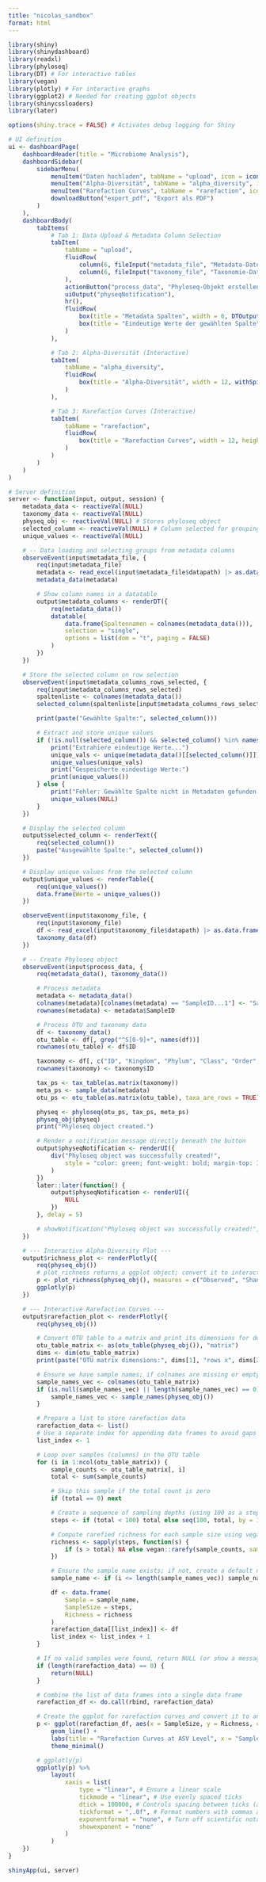 ```yaml
---
title: "nicolas_sandbox"
format: html
---
```


```r
library(shiny)
library(shinydashboard)
library(readxl)
library(phyloseq)
library(DT) # For interactive tables
library(vegan)
library(plotly) # For interactive graphs
library(ggplot2) # Needed for creating ggplot objects
library(shinycssloaders)
library(later)

options(shiny.trace = FALSE) # Activates debug logging for Shiny

# UI definition
ui <- dashboardPage(
    dashboardHeader(title = "Microbiome Analysis"),
    dashboardSidebar(
        sidebarMenu(
            menuItem("Daten hochladen", tabName = "upload", icon = icon("file-upload")),
            menuItem("Alpha-Diversität", tabName = "alpha_diversity", icon = icon("chart-bar")),
            menuItem("Rarefaction Curves", tabName = "rarefaction", icon = icon("chart-line")),
            downloadButton("export_pdf", "Export als PDF")
        )
    ),
    dashboardBody(
        tabItems(
            # Tab 1: Data Upload & Metadata Column Selection
            tabItem(
                tabName = "upload",
                fluidRow(
                    column(6, fileInput("metadata_file", "Metadata-Datei", accept = c(".xlsx", ".xls"))),
                    column(6, fileInput("taxonomy_file", "Taxonomie-Datei", accept = c(".xlsx", ".xls")))
                ),
                actionButton("process_data", "Phyloseq-Objekt erstellen"),
                uiOutput("physeqNotification"),
                hr(),
                fluidRow(
                    box(title = "Metadata Spalten", width = 6, DTOutput("metadata_columns")),
                    box(title = "Eindeutige Werte der gewählten Spalte", width = 6, tableOutput("unique_values"))
                )
            ),

            # Tab 2: Alpha-Diversität (Interactive)
            tabItem(
                tabName = "alpha_diversity",
                fluidRow(
                    box(title = "Alpha-Diversität", width = 12, withSpinner(plotlyOutput("richness_plot")))
                )
            ),

            # Tab 3: Rarefaction Curves (Interactive)
            tabItem(
                tabName = "rarefaction",
                fluidRow(
                    box(title = "Rarefaction Curves", width = 12, height = "1000px", withSpinner(plotlyOutput("rarefaction_plot")))
                )
            )
        )
    )
)

# Server definition
server <- function(input, output, session) {
    metadata_data <- reactiveVal(NULL)
    taxonomy_data <- reactiveVal(NULL)
    physeq_obj <- reactiveVal(NULL) # Stores phyloseq object
    selected_column <- reactiveVal(NULL) # Column selected for grouping
    unique_values <- reactiveVal(NULL)

    # -- Data loading and selecting groups from metadata columns
    observeEvent(input$metadata_file, {
        req(input$metadata_file)
        metadata <- read_excel(input$metadata_file$datapath) |> as.data.frame()
        metadata_data(metadata)

        # Show column names in a datatable
        output$metadata_columns <- renderDT({
            req(metadata_data())
            datatable(
                data.frame(Spaltennamen = colnames(metadata_data())),
                selection = "single",
                options = list(dom = "t", paging = FALSE)
            )
        })
    })

    # Store the selected column on row selection
    observeEvent(input$metadata_columns_rows_selected, {
        req(input$metadata_columns_rows_selected)
        spaltenliste <- colnames(metadata_data())
        selected_column(spaltenliste[input$metadata_columns_rows_selected])

        print(paste("Gewählte Spalte:", selected_column()))

        # Extract and store unique values
        if (!is.null(selected_column()) && selected_column() %in% names(metadata_data())) {
            print("Extrahiere eindeutige Werte...")
            unique_vals <- unique(metadata_data()[[selected_column()]])
            unique_values(unique_vals)
            print("Gespeicherte eindeutige Werte:")
            print(unique_values())
        } else {
            print("Fehler: Gewählte Spalte nicht in Metadaten gefunden oder NULL.")
            unique_values(NULL)
        }
    })

    # Display the selected column
    output$selected_column <- renderText({
        req(selected_column())
        paste("Ausgewählte Spalte:", selected_column())
    })

    # Display unique values from the selected column
    output$unique_values <- renderTable({
        req(unique_values())
        data.frame(Werte = unique_values())
    })

    observeEvent(input$taxonomy_file, {
        req(input$taxonomy_file)
        df <- read_excel(input$taxonomy_file$datapath) |> as.data.frame()
        taxonomy_data(df)
    })

    # -- Create Phyloseq object
    observeEvent(input$process_data, {
        req(metadata_data(), taxonomy_data())

        # Process metadata
        metadata <- metadata_data()
        colnames(metadata)[colnames(metadata) == "SampleID...1"] <- "SampleID"
        rownames(metadata) <- metadata$SampleID

        # Process OTU and taxonomy data
        df <- taxonomy_data()
        otu_table <- df[, grep("^S[0-9]+", names(df))]
        rownames(otu_table) <- df$ID

        taxonomy <- df[, c("ID", "Kingdom", "Phylum", "Class", "Order", "Family", "Genus", "Species", "Haplotype")]
        rownames(taxonomy) <- taxonomy$ID

        tax_ps <- tax_table(as.matrix(taxonomy))
        meta_ps <- sample_data(metadata)
        otu_ps <- otu_table(as.matrix(otu_table), taxa_are_rows = TRUE)

        physeq <- phyloseq(otu_ps, tax_ps, meta_ps)
        physeq_obj(physeq)
        print("Phyloseq object created.")

        # Render a notification message directly beneath the button
        output$physeqNotification <- renderUI({
            div("Phyloseq object was successfully created!",
                style = "color: green; font-weight: bold; margin-top: 10px;"
            )
        })
        later::later(function() {
            output$physeqNotification <- renderUI({
                NULL
            })
        }, delay = 5)

        # showNotification("Phyloseq object was successfully created!", type = "message", duration = 3)
    })

    # --- Interactive Alpha-Diversity Plot ---
    output$richness_plot <- renderPlotly({
        req(physeq_obj())
        # plot_richness returns a ggplot object; convert it to interactive plotly object
        p <- plot_richness(physeq_obj(), measures = c("Observed", "Shannon", "Simpson"))
        ggplotly(p)
    })

    # --- Interactive Rarefaction Curves ---
    output$rarefaction_plot <- renderPlotly({
        req(physeq_obj())

        # Convert OTU table to a matrix and print its dimensions for debugging
        otu_table_matrix <- as(otu_table(physeq_obj()), "matrix")
        dims <- dim(otu_table_matrix)
        print(paste("OTU matrix dimensions:", dims[1], "rows x", dims[2], "columns"))

        # Ensure we have sample names; if colnames are missing or empty, get them from phyloseq
        sample_names_vec <- colnames(otu_table_matrix)
        if (is.null(sample_names_vec) || length(sample_names_vec) == 0) {
            sample_names_vec <- sample_names(physeq_obj())
        }

        # Prepare a list to store rarefaction data
        rarefaction_data <- list()
        # Use a separate index for appending data frames to avoid gaps in the list
        list_index <- 1

        # Loop over samples (columns) in the OTU table
        for (i in 1:ncol(otu_table_matrix)) {
            sample_counts <- otu_table_matrix[, i]
            total <- sum(sample_counts)

            # Skip this sample if the total count is zero
            if (total == 0) next

            # Create a sequence of sampling depths (using 100 as a step if possible)
            steps <- if (total < 100) total else seq(100, total, by = 100)

            # Compute rarefied richness for each sample size using vegan::rarefy
            richness <- sapply(steps, function(s) {
                if (s > total) NA else vegan::rarefy(sample_counts, sample = s)
            })

            # Ensure the sample name exists; if not, create a default name
            sample_name <- if (i <= length(sample_names_vec)) sample_names_vec[i] else paste("Sample", i)

            df <- data.frame(
                Sample = sample_name,
                SampleSize = steps,
                Richness = richness
            )
            rarefaction_data[[list_index]] <- df
            list_index <- list_index + 1
        }

        # If no valid samples were found, return NULL (or show a message)
        if (length(rarefaction_data) == 0) {
            return(NULL)
        }

        # Combine the list of data frames into a single data frame
        rarefaction_df <- do.call(rbind, rarefaction_data)

        # Create the ggplot for rarefaction curves and convert it to an interactive plotly object
        p <- ggplot(rarefaction_df, aes(x = SampleSize, y = Richness, color = Sample)) +
            geom_line() +
            labs(title = "Rarefaction Curves at ASV Level", x = "Sample Size", y = "Richness") +
            theme_minimal()

        # ggplotly(p)
        ggplotly(p) %>%
            layout(
                xaxis = list(
                    type = "linear", # Ensure a linear scale
                    tickmode = "linear", # Use evenly spaced ticks
                    dtick = 100000, # Controls spacing between ticks (adjust as needed)
                    tickformat = ",.0f", # Format numbers with commas and no decimals
                    exponentformat = "none", # Turn off scientific notation
                    showexponent = "none"
                )
            )
    })
}

shinyApp(ui, server)
```
